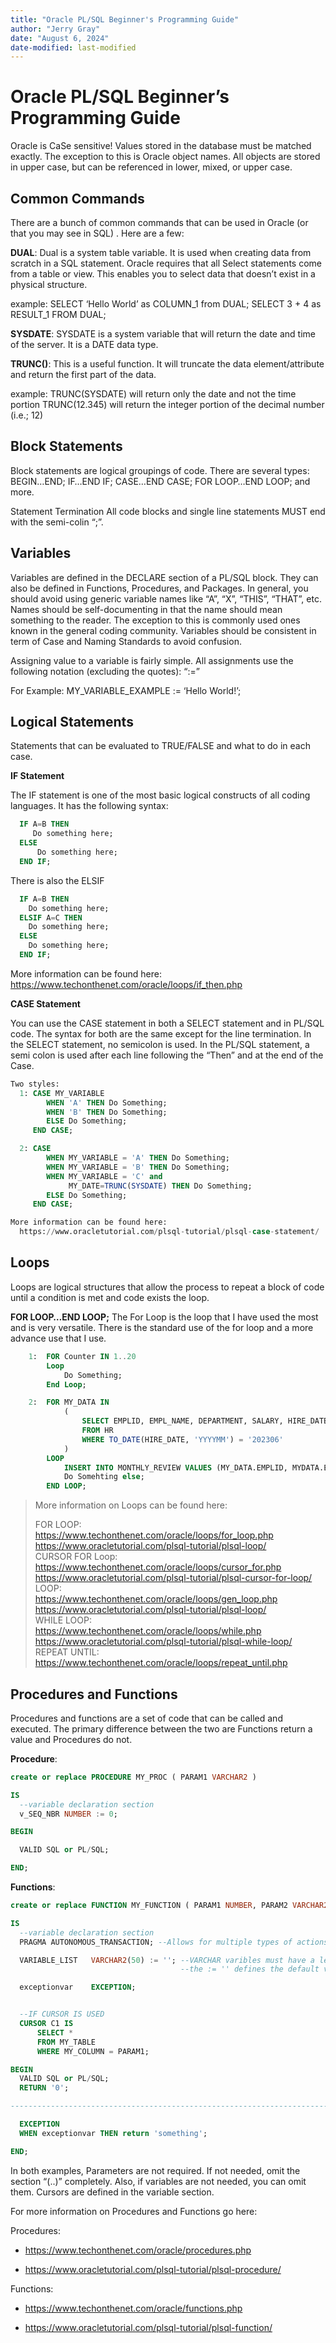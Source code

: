 ```yaml
---
title: "Oracle PL/SQL Beginner's Programming Guide"
author: "Jerry Gray"
date: "August 6, 2024"
date-modified: last-modified
---
```


# Oracle PL/SQL Beginner's Programming Guide

Oracle is CaSe sensitive! Values stored in the database must be matched exactly. The exception to this is Oracle object names. All objects are stored in upper case, but can be referenced in lower, mixed, or upper case.

## Common Commands

There are a bunch of common commands that can be used in Oracle (or that you may see in SQL) . Here are a few:

**DUAL**: Dual is a system table variable. It is used when creating data from scratch in a SQL statement. Oracle requires that all Select statements come from a table or view. This enables you to select data that doesn't exist in a physical structure.

example: SELECT 'Hello World' as COLUMN_1 from DUAL; SELECT 3 + 4 as RESULT_1 FROM DUAL;

**SYSDATE**: SYSDATE is a system variable that will return the date and time of the server. It is a DATE data type.

**TRUNC()**: This is a useful function. It will truncate the data element/attribute and return the first part of the data.

example: TRUNC(SYSDATE) will return only the date and not the time portion TRUNC(12.345) will return the integer portion of the decimal number (i.e.; 12)

## Block Statements

Block statements are logical groupings of code. There are several types: BEGIN...END; IF...END IF; CASE...END CASE; FOR LOOP...END LOOP; and more.

Statement Termination All code blocks and single line statements MUST end with the semi-colin ";".

## Variables

Variables are defined in the DECLARE section of a PL/SQL block. They can also be defined in Functions, Procedures, and Packages. In general, you should avoid using generic variable names like "A", "X", "THIS", "THAT", etc. Names should be self-documenting in that the name should mean something to the reader. The exception to this is commonly used ones known in the general coding community. Variables should be consistent in term of Case and Naming Standards to avoid confusion.

Assigning value to a variable is fairly simple. All assignments use the following notation (excluding the quotes): ":="

For Example: MY_VARIABLE_EXAMPLE := 'Hello World!';

## Logical Statements

Statements that can be evaluated to TRUE/FALSE and what to do in each case.

**IF Statement**

The IF statement is one of the most basic logical constructs of all coding languages. It has the following syntax:

``` sql
  IF A=B THEN
     Do something here; 
  ELSE
      Do something here;
  END IF;
```

There is also the ELSIF

``` sql
  IF A=B THEN
    Do something here;
  ELSIF A=C THEN
    Do something here;
  ELSE
    Do something here;
  END IF;
```

More information can be found here: <https://www.techonthenet.com/oracle/loops/if_then.php>

**CASE Statement**

You can use the CASE statement in both a SELECT statement and in PL/SQL code. The syntax for both are the same except for the line termination. In the SELECT statement, no semicolon is used. In the PL/SQL statement, a semi colon is used after each line following the "Then" and at the end of the Case.

``` sql
Two styles:
  1: CASE MY_VARIABLE 
        WHEN 'A' THEN Do Something;
        WHEN 'B' THEN Do Something;
        ELSE Do Something;
     END CASE;

  2: CASE 
        WHEN MY_VARIABLE = 'A' THEN Do Something;
        WHEN MY_VARIABLE = 'B' THEN Do Something;
        WHEN MY_VARIABLE = 'C' and 
             MY_DATE=TRUNC(SYSDATE) THEN Do Something;
        ELSE Do Something;
     END CASE;

More information can be found here:
  https://www.oracletutorial.com/plsql-tutorial/plsql-case-statement/
```

## Loops

Loops are logical structures that allow the process to repeat a block of code until a condition is met and code exists the loop.

**FOR LOOP...END LOOP;** The For Loop is the loop that I have used the most and is very versatile. There is the standard use of the for loop and a more advance use that I use.

``` sql
    1:  FOR Counter IN 1..20 
        Loop
            Do Something;
        End Loop;

    2:  FOR MY_DATA IN
            (
                SELECT EMPLID, EMPL_NAME, DEPARTMENT, SALARY, HIRE_DATE
                FROM HR
                WHERE TO_DATE(HIRE_DATE, 'YYYYMM') = '202306'
            )
        LOOP
            INSERT INTO MONTHLY_REVIEW VALUES (MY_DATA.EMPLID, MYDATA.EMPL_NAME);
            Do Somehting else;
        END LOOP;
```

> More information on Loops can be found here:
>
> | FOR LOOP:
> | <https://www.techonthenet.com/oracle/loops/for_loop.php>
> | <https://www.oracletutorial.com/plsql-tutorial/plsql-loop/>
>
> | CURSOR FOR Loop:
> | <https://www.techonthenet.com/oracle/loops/cursor_for.php>
> | <https://www.oracletutorial.com/plsql-tutorial/plsql-cursor-for-loop/>
>
> | LOOP:
> | <https://www.techonthenet.com/oracle/loops/gen_loop.php>
> | <https://www.oracletutorial.com/plsql-tutorial/plsql-loop/>
>
> | WHILE LOOP:
> | <https://www.techonthenet.com/oracle/loops/while.php>
> | <https://www.oracletutorial.com/plsql-tutorial/plsql-while-loop/>
>
> | REPEAT UNTIL:
> | <https://www.techonthenet.com/oracle/loops/repeat_until.php>

## Procedures and Functions

Procedures and functions are a set of code that can be called and executed. The primary difference between the two are Functions return a value and Procedures do not.

**Procedure**:

``` sql
create or replace PROCEDURE MY_PROC ( PARAM1 VARCHAR2 )

IS 
  --variable declaration section
  v_SEQ_NBR NUMBER := 0;

BEGIN

  VALID SQL or PL/SQL;

END;
```

**Functions**:

``` sql
create or replace FUNCTION MY_FUNCTION ( PARAM1 NUMBER, PARAM2 VARCHAR2 ) RETURN VARCHAR

IS
  --variable declaration section
  PRAGMA AUTONOMOUS_TRANSACTION; --Allows for multiple types of actions to occur or be called

  VARIABLE_LIST   VARCHAR2(50) := ''; --VARCHAR varibles must have a length declared
                                      --the := '' defines the default value of the variable. it is not required

  exceptionvar    EXCEPTION;


  --IF CURSOR IS USED
  CURSOR C1 IS
      SELECT *
      FROM MY_TABLE
      WHERE MY_COLUMN = PARAM1;

BEGIN 
  VALID SQL or PL/SQL;
  RETURN '0';

------------------------------------------------------------------------

  EXCEPTION
  WHEN exceptionvar THEN return 'something';

END;
```

In both examples, Parameters are not required. If not needed, omit the section "(..)" completely. Also, if variables are not needed, you can omit them. Cursors are defined in the variable section.

For more information on Procedures and Functions go here:

Procedures:

-   <https://www.techonthenet.com/oracle/procedures.php>

-   <https://www.oracletutorial.com/plsql-tutorial/plsql-procedure/>

Functions:

-   <https://www.techonthenet.com/oracle/functions.php>

-   <https://www.oracletutorial.com/plsql-tutorial/plsql-function/>
